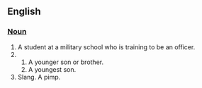==English==

=== [[Noun]] ===

# A student at a military school who is training to be an officer. 
# 
## A younger son or brother. 
## A youngest son. 
# Slang. A pimp.